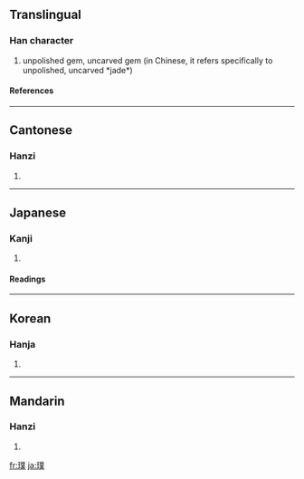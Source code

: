 ==Translingual==
===Han character===
{{Han char|rn=96|rad=玉|as=12|sn=16|four=1213<sub>4</sub>|canj=一土廿金人 (MGTCO)}}
# unpolished gem, uncarved gem (in Chinese, it refers specifically to unpolished, uncarved *jade*)
====References====
{{Han ref|kx=0742.090|dkj=21245|dj=1151.220|hdz=21137.100|uh=749E|ud=29854|bh=BF5C|bd=48988}}

----
==Cantonese==
===Hanzi===
{{yue-hanzi|jyut=|y=pok3}}
# {{defn|Cantonese}}

----
==Japanese==
===Kanji===
{{ja-kanji|grade=|rs=玉12}}
# {{defn|Japanese}} 
====Readings====
{{ja-readings|on=[[はく]] (haku)|kun=[[あらたま]] (aratama)|nanori=}}

----
==Korean==
===Hanja===
{{ko-hanja|hangeul=박|eumhun=|rv=bak|mr=pak|y=pak}}
# {{defn|Korean}}

----
==Mandarin==
===Hanzi===
{{cmn-hanzi|pin=[[pú]] ([[pu2]])|wg=p'u<sup>2</sup>}}
# {{defn|Mandarin}}

[[fr:璞]]
[[ja:璞]]